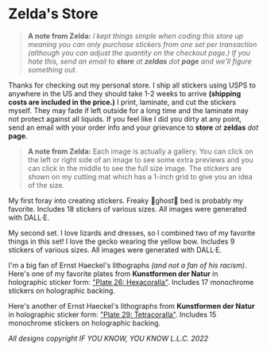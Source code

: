 
# Zelda's Store

> **A note from Zelda:** *I kept things simple when coding this store up meaning you can only purchase stickers from one set per transaction (although you can adjust the quantity on the checkout page.) If you hate this, send an email to **store** *at* **zeldas** *dot* **page** and we'll figure something out.*

Thanks for checking out my personal store. I ship all stickers using USPS to anywhere in the US and they should take 1-2 weeks to arrive **(shipping costs are included in the price.)** I print, laminate, and cut the stickers myself. They may fade if left outside for a long time and the laminate may not protect against all liquids. If you feel like I did you dirty at any point, send an email with your order info and your grievance to **store** *at* **zeldas** *dot* **page**.

> **A note from Zelda:** Each image is actually a gallery. You can click on the left or right side of an image to see some extra previews and you can click in the middle to see the full size image. The stickers are shown on my cutting mat which has a 1-inch grid to give you an idea of the size.

<StoreFront>
  <Product
    name="Set #1 - Assorted Curiosities"
    purchaseLink="https://buy.stripe.com/dR63fLaD14TBeMo8ww"
    purchaseText="Click for weird shit ($20)"
>
    <ThumbnailGallery images={[
      "/images/store/zelda/sticker-set-1-assorted-dalle-1.jpg",
      "/images/store/zelda/sticker-set-1-assorted-dalle-2.jpg",
      "/images/store/zelda/sticker-set-1-assorted-dalle-3.jpg"
    ]}/>
  <p>My first foray into creating stickers. Freaky 👻ghost👻 bed is probably my favorite. Includes 18 stickers of various sizes. All images were generated with DALL·E.</p>
  </Product>
  <Product
    name="Set #2 - Lovely Lizard Ladies"
    purchaseLink="https://buy.stripe.com/7sIdUpeThdq76fSdQR"
    purchaseText="Click to dance with lizards ($20)"
  >
    <ThumbnailGallery images={[
      "/images/store/zelda/sticker-set-2-lovely-lizard-ladies-1.jpg",
      "/images/store/zelda/sticker-set-2-lovely-lizard-ladies-2.jpg",
      "/images/store/zelda/sticker-set-2-lovely-lizard-ladies-3.jpg",
    ]}/>
    <p>My second set. I love lizards and dresses, so I combined two of my favorite things in this set! I love the gecko wearing the <span className="yellow">yellow</span> bow. Includes 9 stickers of various sizes. All images were generated with DALL·E.</p>
  </Product>
    <Product
    name="Set #6 - Haeckel Hexacoralla"
    purchaseLink="https://buy.stripe.com/4gw03z3azfyfgUw3ce"
    purchaseText="Click for corals ($20)"
>
    <ThumbnailGallery images={[
      "/images/store/zelda/sticker-set-6-haeckel-hexacorolla-1.jpg",
      "/images/store/zelda/sticker-set-6-haeckel-hexacorolla-2.jpg",
      "/images/store/zelda/sticker-set-6-haeckel-hexacorolla-3.jpg",
    ]}/>
  <p>I'm a big fan of Ernst Haeckel's lithographs <em>(and not a fan of his racism)</em>. Here's one of my favorite plates from <strong>Kunstformen der Natur</strong> in holographic sticker form: <a href="https://commons.wikimedia.org/wiki/Kunstformen_der_Natur#/media/File:Haeckel_Hexacoralla.jpg">"Plate 26: Hexacoralla"</a>. Includes 17 monochrome stickers on holographic backing.</p>
  </Product>
  <Product
    name="Set #7 - Haeckel Tetracorolla"
    purchaseLink="https://buy.stripe.com/28o2bH7qPeub0Vy003"
    purchaseText="Click for more corals ($20)"
  >
    <ThumbnailGallery images={[
      "/images/store/zelda/sticker-set-7-haeckel-tetracorolla-1.jpg",
      "/images/store/zelda/sticker-set-7-haeckel-tetracorolla-2.jpg",
      "/images/store/zelda/sticker-set-7-haeckel-tetracorolla-3.jpg",
    ]}/>
  <p>Here's another of Ernst Haeckel's lithographs from <strong>Kunstformen der Natur</strong> in holographic sticker form: <a href="https://commons.wikimedia.org/wiki/Kunstformen_der_Natur#/media/File:Haeckel_Tetracoralla.jpg">"Plate 29: Tetracoralla"</a>. Includes 15 monochrome stickers on holographic backing.</p>
  </Product>
</StoreFront>

*All designs copyright IF YOU KNOW, YOU KNOW L.L.C. 2022*
